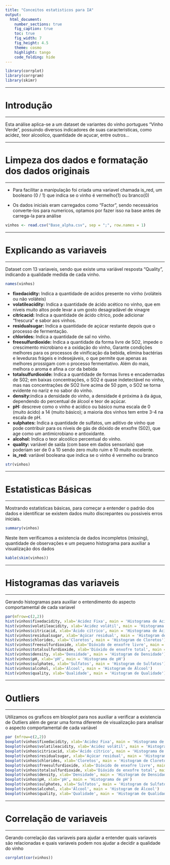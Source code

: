 ```yaml
---
title: "Conceitos estatisticos para IA"
output:
  html_document:
    number_sections: true
    fig_caption: true
    toc: true
    fig_width: 7
    fig_height: 4.5
    theme: cosmo
    highlight: tango
    code_folding: hide
---
```




```r
library(corrplot)
library(corrgram)
library(skimr)

```
******
# Introdução
******

Esta análise aplica-se a um dataset de variantes do vinho portugues "Vinho Verde", possuindo diversos indicadores de suas caracteristicas, como acidez, teor alcoolico, quantidade de açucar, entre outros... 

******
# Limpeza dos dados e formatação dos dados originais
******

 - Para facilitar a manipulação foi criada uma variavel chamada is_red, um booleano (0 / 1) que indica se o vinho é vermelho(1) ou branco(0)
 
 - Os dados iniciais eram carregados como "Factor", sendo necessários converte-los para numericos, optamos por fazer isso na base antes de carrega-la para análise
 
```r
vinhos <- read.csv("Base_alpha.csv", sep = ";", row.names = 1)
```
******
# Explicando as variaveis
******

Dataset com 13 variaveis, sendo que existe uma variável resposta "Quality", indicando a qualidade medida de cada vinho.

```r
names(vinhos)
```

 - **fixedacidity:** Indica a quantidade de acidos presente no vinho (voláteis ou não voláteis)
 - **volatileacidity:** Indica a quantidade de ácido acético no vinho, que em níveis muito altos pode levar a um gosto desagradável de vinagre
 - **citricacid:** Indica a quantidade de ácido cítrico,  pode adicionar “frescura” e sabor aos vinhos.
 - **residualsugar:** Indica a quantidade de açúcar restante depois que o processo de fermentação.
 - **chlorides:** Indica a quantidade de sal no vinho.
 - **freesulfurdioxide:** Indica a quantidade da forma livre de SO2, impede o crescimento microbiano e a oxidação do vinho, Garante condições melhores para os processos de vinificação da bebida, elimina bactérias e leveduras frágeis e indesejáveis, o que permite que apenas as melhores prossigam com o processo fermentativo. Além do mais, melhora o aroma e afina a cor da bebida
 - **totalsulfurdioxide:** Indica a quantidade de formas livres e encadernadas de S02; em baixas concentrações, o SO2 é quase indetectável no vinho, mas nas concentrações de SO2 livre acima de 50 ppm, o SO2 se torna evidente no nariz e no sabor do vinho.
 - **density:**indica a densidade do vinho, a densidade é próxima à da água, dependendo do percentual de álcool e teor de açúcar.
 - **pH:** descreve como o vinho é acídico ou básico numa escala de 0 (muito ácido) a 14 (muito básico); a maioria dos vinhos tem entre 3-4 na escala de pH.
 - **sulphates:** Indica a quantidade de sulfatos, um aditivo de vinho que pode contribuir para os níveis de gás de dióxido de enxofre (S02), que age como um antimicrobiano e antioxidante.
 - **alcohol:** Indica o teor alcoólico percentual do vinho.
 - **quality:** variável de saída (com base em dados sensoriais) que poderiam ser de 0 a 10 sendo zero muito ruim e 10 muito excelente.
 - **is_red:** variável booleana que indica se o vinho é vermelho ou branco
 ```r
str(vinhos)
```
******
# Estatisticas Básicas
******

Mostrando estatisticas básicas, para começar a entender o padrão dos dados e identificar se existem dados muito discrepantes ou possiveis erros iniciais.

```r
summary(vinhos)
```

Neste item verificamos a existencia de dados incompletos (missing), quantidade de observações e um pequeno histograma para auxiliar a visualização dos dados
```r
kable(skim(vinhos))
```

******
# Histogramas das variaveis
******

Gerando histogramas para auxiliar o entendimento do aspecto comportamental de cada variavel
```r
par(mfrow=c(2,2))
hist(vinhos$fixedacidity, xlab='Acidez Fixa', main = 'Histograma de Acidez Fixa') 
hist(vinhos$volatileacidity, xlab='Acidez volátil', main = 'Histograma de Acidez volátil') 
hist(vinhos$citricacid, xlab='Ácido cítrico', main = 'Histograma de Ácido cítrico') 
hist(vinhos$residualsugar, xlab='Açúcar residual', main = 'Histogram de Açúcar residual')
hist(vinhos$chlorides, xlab='Cloretos', main = 'Histogram de Cloretos')
hist(vinhos$freesulfurdioxide, xlab='Dióxido de enxofre livre', main = 'Histogram de Dióxido de enxofre livre')
hist(vinhos$totalsulfurdioxide, xlab='Dióxido de enxofre total', main = 'Histogram de Dióxido de enxofre total')
hist(vinhos$density, xlab='Densidade', main = 'Histogram de Densidade')
hist(vinhos$pH, xlab='pH', main = 'Histograma de pH')
hist(vinhos$sulphates, xlab='Sulfatos', main = 'Histogram de Sulfatos')
hist(vinhos$alcohol, xlab='Álcool', main = 'Histogram de Álcool')
hist(vinhos$quality, xlab='Qualidade', main = 'Histogram de Qualidade')

```

******
# Outliers
******

Utilizamos os graficos em bloxplot para nos auxiliar a verificar a existencia de Outliers além de gerar uma forma diferente de visualização para analisar o aspecto comportamental de cada variável
```r
par (mfrow=c(2,2))
boxplot(vinhos$fixedacidity, xlab='Acidez Fixa', main = 'Histograma de Acidez Fixa') 
boxplot(vinhos$volatileacidity, xlab='Acidez volátil', main = 'Histograma de Acidez volátil') 
boxplot(vinhos$citricacid, xlab='Ácido cítrico', main = 'Histograma de Ácido cítrico') 
boxplot(vinhos$residualsugar, xlab='Açúcar residual', main = 'Histogram de Açúcar residual')
boxplot(vinhos$chlorides, xlab='Cloretos', main = 'Histogram de Cloretos')
boxplot(vinhos$freesulfurdioxide, xlab='Dióxido de enxofre livre', main = 'Histogram de Dióxido de enxofre livre')
boxplot(vinhos$totalsulfurdioxide, xlab='Dióxido de enxofre total', main = 'Histogram de Dióxido de enxofre total')
boxplot(vinhos$density, xlab='Densidade', main = 'Histogram de Densidade')
boxplot(vinhos$pH, xlab='pH', main = 'Histograma de pH')
boxplot(vinhos$sulphates, xlab='Sulfatos', main = 'Histogram de Sulfatos')
boxplot(vinhos$alcohol, xlab='Álcool', main = 'Histogram de Álcool')
boxplot(vinhos$quality, xlab='Qualidade', main = 'Histogram de Qualidade')
```

******
# Correlação de variaveis
******

Gerando correlação das variaveis para ajudar a entender quais variaveis são relacionadas e quais variaveis podem nos ajudar a decidir a qualidade do vinho
```r
corrplot(cor(vinhos))
```


